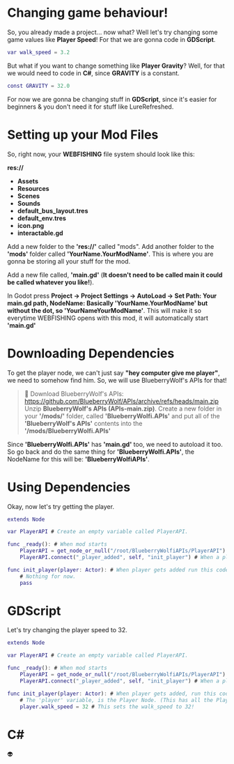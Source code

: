 # Changing game behaviour!
So, you already made a project... now what? Well let's try changing some game values like **Player Speed**! For that we are gonna code in **GDScript**.
```gd filename="speed.gd" {3} copy
var walk_speed = 3.2
```

But what if you want to change something like **Player Gravity**? Well, for that we would need to code in **C#**, since **GRAVITY** is a constant.

```gd filename="gravity.gd" {3} copy
const GRAVITY = 32.0
```

For now we are gonna be changing stuff in **GDScript**, since it's easier for beginners & you don't need it for stuff like LureRefreshed.

# Setting up your Mod Files
So, right now, your **WEBFISHING** file system should look like this:

**res://**
- **Assets**
- **Resources**
- **Scenes**
- **Sounds**
- **default_bus_layout.tres**
- **default_env.tres**
- **icon.png**
- **interactable.gd**

Add a new folder to the **'res://'** called "mods". Add another folder to the **'mods'** folder called **'YourName.YourModName'**.
This is where you are gonna be storing all your stuff for the mod.

Add a new file called, **'main.gd'** (**It doesn't need to be called main it could be called whatever you like!**).

In Godot press **Project -> Project Settings -> AutoLoad -> Set Path: Your main.gd path, NodeName: Basically 'YourName.YourModName' but without the dot, so 'YourNameYourModName'**.
This will make it so everytime WEBFISHING opens with this mod, it will automatically start **'main.gd'**

# Downloading Dependencies
To get the player node, we can't just say **"hey computer give me player"**, we need to somehow find him.
So, we will use BlueberryWolf's APIs for that!

> 💫 Download BlueberryWolf's APIs: https://github.com/BlueberryWolf/APIs/archive/refs/heads/main.zip
Unzip **BlueberryWolf's APIs (APIs-main.zip)**. Create a new folder in your **'/mods/'** folder, called **'BlueberryWolfi.APIs'**
and put all of the **'BlueberryWolf's APIs'** contents into the **'/mods/BlueberryWolfi.APIs'** 

Since **'BlueberryWolfi.APIs'** has **'main.gd'** too, we need to autoload it too. So go back and do the same thing for **'BlueberryWolfi.APIs'**, the NodeName for this will be:
**'BlueberryWolfiAPIs'**.

# Using Dependencies
Okay, now let's try getting the player.

```gd filename="main.gd" {3} copy
extends Node

var PlayerAPI # Create an empty variable called PlayerAPI.

func _ready(): # When mod starts
	PlayerAPI = get_node_or_null("/root/BlueberryWolfiAPIs/PlayerAPI") # Get PlayerAPI from BlueberryWolfiAPIs
	PlayerAPI.connect("_player_added", self, "init_player") # When a player gets added into a lobby (You)

func init_player(player: Actor): # When player gets added run this code
	# Nothing for now.
    pass
```

# GDScript
Let's try changing the player speed to 32.

```gd filename="main.gd" {3} copy
extends Node

var PlayerAPI # Create an empty variable called PlayerAPI.

func _ready(): # When mod starts
	PlayerAPI = get_node_or_null("/root/BlueberryWolfiAPIs/PlayerAPI") # Get PlayerAPI from BlueberryWolfiAPIs
	PlayerAPI.connect("_player_added", self, "init_player") # When a player gets added into a lobby (You)

func init_player(player: Actor): # When player gets added, run this code:
    # The 'player' variable, is the Player Node. (This has all the Player related stuff, ofc.)
	player.walk_speed = 32 # This sets the walk_speed to 32!
```

# C#
👽